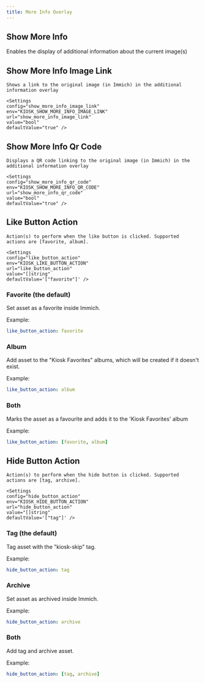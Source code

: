 ```yaml
---
title: More Info Overlay
---
```



## Show More Info

Enables the display of additional information about the current image(s)

<Settings
  config="show_more_info"
  env="KIOSK_SHOW_MORE_INFO"
  url="show_more_info"
  value="bool"
  defaultValue="true" />

## Show More Info Image Link

    Shows a link to the original image (in Immich) in the additional information overlay

    <Settings
    config="show_more_info_image_link"
    env="KIOSK_SHOW_MORE_INFO_IMAGE_LINK"
    url="show_more_info_image_link"
    value="bool"
    defaultValue="true" />

## Show More Info Qr Code

    Displays a QR code linking to the original image (in Immich) in the additional information overlay

    <Settings
    config="show_more_info_qr_code"
    env="KIOSK_SHOW_MORE_INFO_QR_CODE"
    url="show_more_info_qr_code"
    value="bool"
    defaultValue="true" />

## Like Button Action

    Action(s) to perform when the like button is clicked. Supported actions are [favorite, album].

    <Settings
    config="like_button_action"
    env="KIOSK_LIKE_BUTTON_ACTION"
    url="like_button_action"
    value="[]string"
    defaultValue='["favorite"]' />

### Favorite (the default)
Set asset as a favorite inside Immich.

Example:
```yaml
like_button_action: favorite
```

### Album
Add asset to the "Kiosk Favorites" albums, which will be created if it doesn't exist.

Example:
```yaml
like_button_action: album
```

### Both
Marks the asset as a favourite and adds it to the 'Kiosk Favorites' album

Example:
```yaml
like_button_action: [favorite, album]
```


## Hide Button Action

    Action(s) to perform when the hide button is clicked. Supported actions are [tag, archive].

    <Settings
    config="hide_button_action"
    env="KIOSK_HIDE_BUTTON_ACTION"
    url="hide_button_action"
    value="[]string"
    defaultValue='["tag"]' />

### Tag (the default)
Tag asset with the "kiosk-skip" tag.

Example:
```yaml
hide_button_action: tag
```

### Archive
Set asset as archived inside Immich.

Example:
```yaml
hide_button_action: archive
```

### Both
Add tag and archive asset.

Example:
```yaml
hide_button_action: [tag, archive]
```
